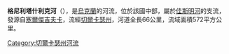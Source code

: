 '''格尼利塔什利克河'''（{{lang-uk|Гнилий Ташлик}}），是[[烏克蘭|烏克蘭]]的河流，位於該國中部，屬於[[佳斯明河|佳斯明河]]的支流，發源自[[塞爾傑吉夫卡|塞爾傑吉夫卡]]，流經[[切爾卡瑟州|切爾卡瑟州]]，河道全長66公里，流域面積572平方公里。

{{DEFAULTSORT:Гнилий Ташлик}}
[[Category:切爾卡瑟州河流|Category:切爾卡瑟州河流]]


{{Ukraine-river-stub}}